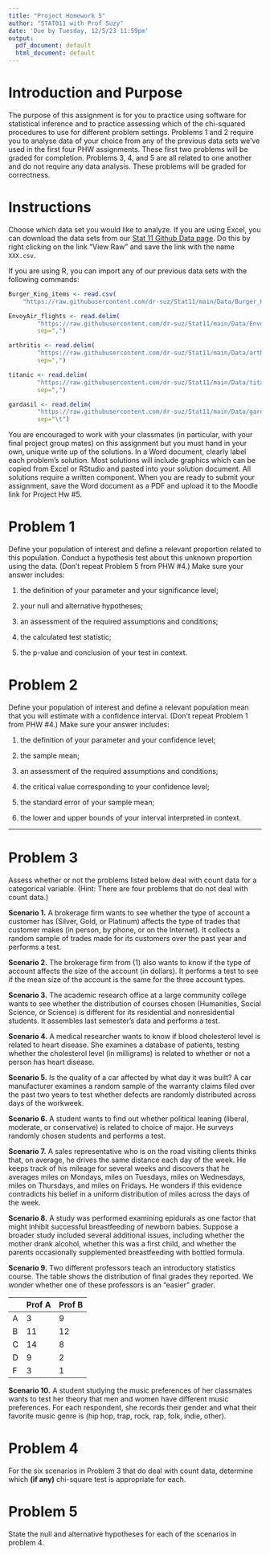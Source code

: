 ```yaml
---
title: "Project Homework 5"
author: "STAT011 with Prof Suzy"
date: 'Due by Tuesday, 12/5/23 11:59pm'
output:
  pdf_document: default
  html_document: default
---
```


# Introduction and Purpose 

The purpose of this assignment is for you to practice using software for statistical inference and to practice assessing which of the chi-squared procedures to use for different problem settings. Problems 1 and 2 require you to analyse data of your choice from any of the previous data sets we've used in the first four PHW assignments. These first two problems will be graded for completion. Problems 3, 4, and 5 are all related to one another and do not require any data analysis. These problems will be graded for correctness. 

# Instructions

Choose which data set you would like to analyze. If you are using Excel, you can download the data sets from our [Stat 11 Github Data page](https://github.com/dr-suz/Stat11/tree/main/Data). Do this by right clicking on the link "View Raw" and save the link with the name `XXX.csv`. 

If you are using R, you can import any of our previous data sets with the following commands:
```r
Burger_King_items <- read.csv(
    "https://raw.githubusercontent.com/dr-suz/Stat11/main/Data/Burger_King_items.csv")
```

```r
EnvoyAir_flights <- read.delim(
        "https://raw.githubusercontent.com/dr-suz/Stat11/main/Data/EnvoyAir_flights.txt",
        sep=",")
```

```r
arthritis <- read.delim(
        "https://raw.githubusercontent.com/dr-suz/Stat11/main/Data/arthritis.csv",
        sep=",")
```

```r
titanic <- read.delim(
        "https://raw.githubusercontent.com/dr-suz/Stat11/main/Data/titanic.csv",
        sep=",")
```

```r
gardasil <- read.delim(
        "https://raw.githubusercontent.com/dr-suz/Stat11/main/Data/gardasil_data.txt",
        sep="\t")
```

You are encouraged to work with your classmates (in particular, with your final project group mates) on this assignment but you must hand in your own, unique write up of the solutions. In a Word document, clearly label each problem's solution. Most solutions will include graphics which can be copied from Excel or RStudio and pasted into your solution document. All solutions require a written component. When you are ready to submit your assignment, save the Word document as a PDF and upload it to the Moodle link for Project Hw \#5.


# Problem 1 

Define your population of interest and define a relevant proportion related to this population. Conduct a hypothesis test about this unknown proportion using the data. (Don't repeat Problem 5 from PHW \#4.) Make sure your answer includes: 

1) the definition of your parameter and your significance level; 

2) your null and alternative hypotheses; 

3) an assessment of the required assumptions and conditions; 

4) the calculated test statistic; 

5) the p-value and conclusion of your test in context. 



# Problem 2

Define your population of interest and define a relevant population mean that you will estimate with a confidence interval. (Don't repeat Problem 1 from PHW \#4.) Make sure your answer includes: 

1) the definition of your parameter and your confidence level;

2) the sample mean;

3) an assessment of the required assumptions and conditions; 

4) the critical value corresponding to your confidence level;

5) the standard error of your sample mean;

6) the lower and upper bounds of your interval interpreted in context.

*** 


# Problem 3

Assess whether or not the problems listed below deal with count data for a categorical variable. (Hint: There are four problems that do not deal with count data.)

**Scenario 1.**  A brokerage firm wants to see whether the type of account a customer has (Silver, Gold, or Platinum) affects the type of trades that customer makes (in person, by phone, or on the Internet). It collects a random sample of trades made for its customers over the past year and performs a test.  

**Scenario 2.** The brokerage firm from (1) also wants to know if the type of account affects the size of the account (in dollars). It performs a test to see if the mean size of the account is the same for the three account types. 

**Scenario 3.** The academic research office at a large community college wants to see whether the distribution of courses chosen (Humanities, Social Science, or Science) is different for its residential and nonresidential students. It assembles last semester's data and performs a test.  

**Scenario 4.** A medical researcher wants to know if blood cholesterol level is related to heart disease. She examines a database of  patients, testing whether the cholesterol level (in milligrams) is related to whether or not a person has heart disease.

**Scenario 5.** Is the quality of a car affected by what day it was built? A car manufacturer examines a random sample of the warranty claims filed over the past two years to test whether defects are randomly distributed across days of the workweek.

**Scenario 6.** A student wants to find out whether political leaning (liberal, moderate, or conservative) is related to choice of major. He surveys randomly chosen students and performs a test.

**Scenario 7.** A sales representative who is on the road visiting clients thinks that, on average, he drives the same distance each day of the week. He keeps track of his mileage for several weeks and discovers that he averages  miles on Mondays,  miles on Tuesdays,  miles on Wednesdays,  miles on Thursdays, and  miles on Fridays. He wonders if this evidence contradicts his belief in a uniform distribution of miles across the days of the week. 

**Scenario 8.** A study was performed examining epidurals as one factor that might inhibit successful breastfeeding of newborn babies. Suppose a broader study included several additional issues, including whether the mother drank alcohol, whether this was a first child, and whether the parents occasionally supplemented breastfeeding with bottled formula. 

**Scenario 9.** Two different professors teach an introductory statistics course. The table shows the distribution of final grades they reported. We wonder whether one of these professors is an "easier" grader. 

|    | Prof A | Prof B |
| --- | --- | --- |
| A | 3 | 9 |
| B | 11 | 12 | 
| C | 14 | 8 |
| D | 9  | 2 |
| F | 3 | 1 |

**Scenario 10.** A student studying the music preferences of her classmates wants to test her theory that men and women have different music preferences. For each respondent, she records their gender and what their favorite music genre is (hip hop, trap, rock, rap, folk, indie, other). 



# Problem 4

For the six scenarios in Problem 3 that do deal with count data, determine which **(if any)** chi-square test is appropriate for each. 



# Problem 5

State the null and alternative hypotheses for each of the scenarios in problem 4. 


